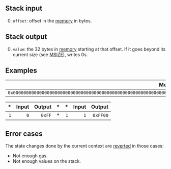 ## Stack input

0. `offset`: offset in the [memory](/about) in bytes.

## Stack output

0. `value`: the 32 bytes in [memory](/about) starting at that offset. If it goes beyond its current size (see [MSIZE](/#59)), writes 0s.

## Examples

| Memory |
|-------:|
| `0x00000000000000000000000000000000000000000000000000000000000000FF` |

| * | Input | Output | * | * | Input | Output |
|--:|------:|-------:|--:|--:|------:|-------:|
| `1` | `0` | `0xFF` | * | `1` | `1` | `0xFF00` |

## Error cases

The state changes done by the current context are [reverted](#FD) in those cases:
- Not enough gas.
- Not enough values on the stack.
